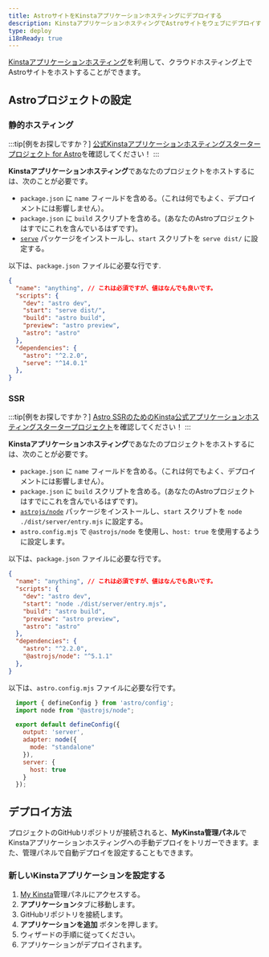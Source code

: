 ```yaml
---
title: AstroサイトをKinstaアプリケーションホスティングにデプロイする
description: KinstaアプリケーションホスティングでAstroサイトをウェブにデプロイする方法。
type: deploy
i18nReady: true
---
```


[Kinstaアプリケーションホスティング](https://kinsta.com/application-hosting/)を利用して、クラウドホスティング上でAstroサイトをホストすることができます。

## Astroプロジェクトの設定

### 静的ホスティング
:::tip[例をお探しですか？]
[公式Kinstaアプリケーションホスティングスタータープロジェクト for Astro](https://github.com/kinsta/hello-world-astro)を確認してください！
:::

**Kinstaアプリケーションホスティング**であなたのプロジェクトをホストするには、次のことが必要です。
- `package.json` に `name` フィールドを含める。（これは何でもよく、デプロイメントには影響しません）。
- `package.json` に `build` スクリプトを含める。(あなたのAstroプロジェクトはすでにこれを含んでいるはずです)。
- [`serve`](https://www.npmjs.com/package/serve) パッケージをインストールし、`start` スクリプトを `serve dist/` に設定する。

以下は、`package.json` ファイルに必要な行です.
```json title="package.json" {2,5,6} ins={12} "serv dist/"
{
  "name": "anything", // これは必須ですが、値はなんでも良いです。
  "scripts": {
    "dev": "astro dev",
    "start": "serve dist/",
    "build": "astro build",
    "preview": "astro preview",
    "astro": "astro"
  },
  "dependencies": {
    "astro": "^2.2.0",
    "serve": "^14.0.1"
  },
}
```

### SSR
:::tip[例をお探しですか？]
[Astro SSRのためのKinsta公式アプリケーションホスティングスタータープロジェクト](https://github.com/kinsta/hello-world-astro-ssr)を確認してください！
:::

**Kinstaアプリケーションホスティング**であなたのプロジェクトをホストするには、次のことが必要です。
- `package.json` に `name` フィールドを含める。（これは何でもよく、デプロイメントには影響しません）。
- `package.json` に `build` スクリプトを含める。(あなたのAstroプロジェクトはすでにこれを含んでいるはずです)。
- [`astrojs/node`](https://www.npmjs.com/package/@astrojs/node) パッケージをインストールし、`start` スクリプトを `node ./dist/server/entry.mjs` に設定する。
- `astro.config.mjs` で `@astrojs/node` を使用し、`host: true` を使用するように設定します。

以下は、`package.json` ファイルに必要な行です。
```json title="package.json" {2,5,6} ins={12} "node ./dist/server/entry.mjs"
{
  "name": "anything", // これは必須ですが、値はなんでも良いです。
  "scripts": {
    "dev": "astro dev",
    "start": "node ./dist/server/entry.mjs",
    "build": "astro build",
    "preview": "astro preview",
    "astro": "astro"
  },
  "dependencies": {
    "astro": "^2.2.0",
    "@astrojs/node": "^5.1.1"
  },
}
```

以下は、`astro.config.mjs` ファイルに必要な行です。
```js title="astro.config.mjs"
  import { defineConfig } from 'astro/config';
  import node from "@astrojs/node";

  export default defineConfig({
    output: 'server',
    adapter: node({
      mode: "standalone"
    }),
    server: {
      host: true
    }
  });
```

## デプロイ方法
プロジェクトのGitHubリポジトリが接続されると、**MyKinsta管理パネル**でKinstaアプリケーションホスティングへの手動デプロイをトリガーできます。また、管理パネルで自動デプロイを設定することもできます。

### 新しいKinstaアプリケーションを設定する
1. [My Kinsta](https://my.kinsta.com/)管理パネルにアクセスする。
2. **アプリケーション**タブに移動します。
3. GitHubリポジトリを接続します。
4. **アプリケーションを追加** ボタンを押します。
5. ウィザードの手順に従ってください。
6. アプリケーションがデプロイされます。
